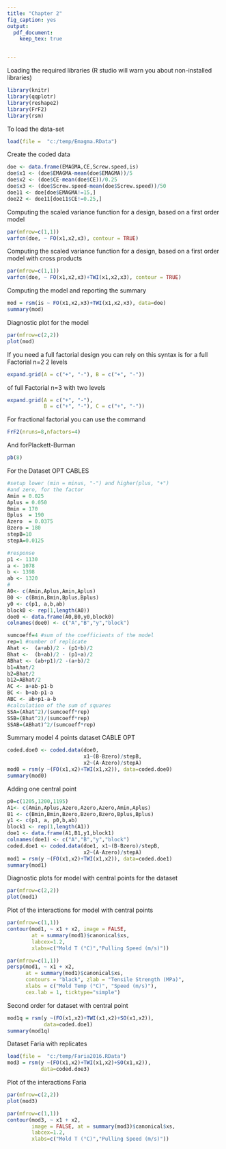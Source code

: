 ---
title: "Chapter 2"
fig_caption: yes
output:
  pdf_document: 
    keep_tex: true


---
Loading the required libraries (R studio will warn you about non-installed libraries)


```{r load_libraries}
library(knitr)
library(qqplotr)
library(reshape2)
library(FrF2)
library(rsm)
```

To load the data-set

```{r load_data}
load(file =  "c:/temp/Emagma.RData")
```
 
Create the coded data

```{r create_coded_data_emagma}
doe <- data.frame(EMAGMA,CE,Screw.speed,is)
doe$x1 <- (doe$EMAGMA-mean(doe$EMAGMA))/5
doe$x2 <- (doe$CE-mean(doe$CE))/0.25
doe$x3 <- (doe$Screw.speed-mean(doe$Screw.speed))/50
doe11 <- doe[doe$EMAGMA!=15,]
doe22 <- doe11[doe11$CE!=0.25,]
```

Computing the scaled variance function for a 
design, based on a first order model

```{r scaled_variance_emagma_FO, fig.width=4, fig.height=4}
par(mfrow=c(1,1))
varfcn(doe, ~ FO(x1,x2,x3), contour = TRUE) 
```
Computing the scaled variance function for a design, based on a first order model with cross products

```{r scaled_variance_emagma_SO,  fig.width=4, fig.height=4}
par(mfrow=c(1,1))
varfcn(doe, ~ FO(x1,x2,x3)+TWI(x1,x2,x3), contour = TRUE)  
```

Computing the model and reporting the summary 
```{r rsm_model_EMAGMA,  fig.width=5, fig.height=5}
mod = rsm(is ~ FO(x1,x2,x3)+TWI(x1,x2,x3), data=doe)
summary(mod)
```

Diagnostic plot for the model

```{r rsm_model_EMAGMA_plot,  fig.width=4, fig.height=4}
par(mfrow=c(2,2))
plot(mod)
```

If you need a full factorial design you can rely 
on this syntax is for a full Factorial n=2 2 levels
```{r full_factorial2x2}
expand.grid(A = c("+", "-"), B = c("+", "-"))
```
of full Factorial n=3 with two levels
```{r full_factorial3x3}
expand.grid(A = c("+", "-"),
            B = c("+", "-"), C = c("+", "-"))
```
For fractional factorial you can use the command
```{r}
FrF2(nruns=8,nfactors=4)
```
And forPlackett-Burman
```{r}
pb(8)
```

For the Dataset OPT CABLES

```{r OPT_cables}

#setup lower (min = minus, "-") and higher(plus, "+") 
#and zero, for the factor
Amin = 0.025
Aplus = 0.050
Bmin = 170
Bplus  = 190
Azero  = 0.0375
Bzero = 180
stepB=10
stepA=0.0125

#response
p1 <- 1130
a <- 1078
b <- 1398
ab <- 1320
#
A0<- c(Amin,Aplus,Amin,Aplus)
B0 <- c(Bmin,Bmin,Bplus,Bplus)
y0 <- c(p1, a,b,ab)
block0 <- rep(1,length(A0))
doe0 <- data.frame(A0,B0,y0,block0)
colnames(doe0) <- c("A","B","y","block")

sumcoeff=4 #sum of the coefficients of the model 
rep=1 #number of replicate
Ahat <-  (a+ab)/2 - (p1+b)/2
Bhat <-  (b+ab)/2 - (p1+a)/2
ABhat <- (ab+p1)/2 -(a+b)/2
b1=Ahat/2
b2=Bhat/2
b12=ABhat/2
AC <- a+ab-p1-b
BC <- b+ab-p1-a
ABC <- ab+p1-a-b
#calculation of the sum of squares
SSA=(Ahat^2)/(sumcoeff*rep)
SSB=(Bhat^2)/(sumcoeff*rep)
SSAB=(ABhat)^2/(sumcoeff*rep)
```

Summary model 4 points dataset CABLE OPT
```{r model_opt_cables_4points }
coded.doe0 <- coded.data(doe0,
                         x1~(B-Bzero)/stepB,
                         x2~(A-Azero)/stepA)
mod0 = rsm(y ~(FO(x1,x2)+TWI(x1,x2)), data=coded.doe0)
summary(mod0)
```

Adding one central point

```{r model_opt_cables_5points}
p0=c(1205,1200,1195)
A1<- c(Amin,Aplus,Azero,Azero,Azero,Amin,Aplus)
B1 <- c(Bmin,Bmin,Bzero,Bzero,Bzero,Bplus,Bplus)
y1 <- c(p1, a, p0,b,ab)
block1 <- rep(1,length(A1))
doe1 <- data.frame(A1,B1,y1,block1)
colnames(doe1) <- c("A","B","y","block")
coded.doe1 <- coded.data(doe1, x1~(B-Bzero)/stepB, 
                         x2~(A-Azero)/stepA)
mod1 = rsm(y ~(FO(x1,x2)+TWI(x1,x2)), data=coded.doe1)
summary(mod1)

```


Diagnostic plots for model with central points for the dataset

```{r plot_cable_central, echo=FALSE, message=FALSE, warning=FALSE, fig.width=5, fig.height=5}
par(mfrow=c(2,2))
plot(mod1)
```

Plot of the interactions for model with central points

```{r plot_opt_cables_interactions, echo=FALSE, message=FALSE, warning=FALSE,  fig.width=4, fig.height=4}
par(mfrow=c(1,1))
contour(mod1, ~ x1 + x2, image = FALSE,
        at = summary(mod1)$canonical$xs,
        labcex=1.2, 
        xlabs=c("Mold T (°C)","Pulling Speed (m/s)"))
```

```{r  plot_opt_cables_interactions2, echo=FALSE, message=FALSE, warning=FALSE,  fig.width=5, fig.height=5}
par(mfrow=c(1,1))
persp(mod1, ~ x1 + x2,
      at = summary(mod1)$canonical$xs,
      contours = "black", zlab = "Tensile Strength (MPa)",
      xlabs = c("Mold Temp (°C)", "Speed (m/s)"),
      cex.lab = 1, ticktype="simple")
```

Second order for dataset with central point

```{r model_cable_seconorder}
mod1q = rsm(y ~(FO(x1,x2)+TWI(x1,x2)+SO(x1,x2)),
            data=coded.doe1)
summary(mod1q)

```

Dataset Faria with replicates

```{r model_cable_faria, load_data}
load(file =  "c:/temp/Faria2016.RData")
mod3 = rsm(y ~(FO(x1,x2)+TWI(x1,x2)+SO(x1,x2)),
           data=coded.doe3)
```


Plot of the interactions Faria

```{r plot_model_cable_faria, echo=FALSE, message=FALSE, warning=FALSE,  fig.width=5, fig.height=5}
par(mfrow=c(2,2))
plot(mod3)
```

```{r  plot_model_cable_faria_2,  echo=FALSE, message=FALSE, warning=FALSE,  fig.width=4, fig.height=4}

par(mfrow=c(1,1))
contour(mod3, ~ x1 + x2, 
        image = FALSE, at = summary(mod3)$canonical$xs,
        labcex=1.2, 
        xlabs=c("Mold T (°C)","Pulling Speed (m/s)"))

```

